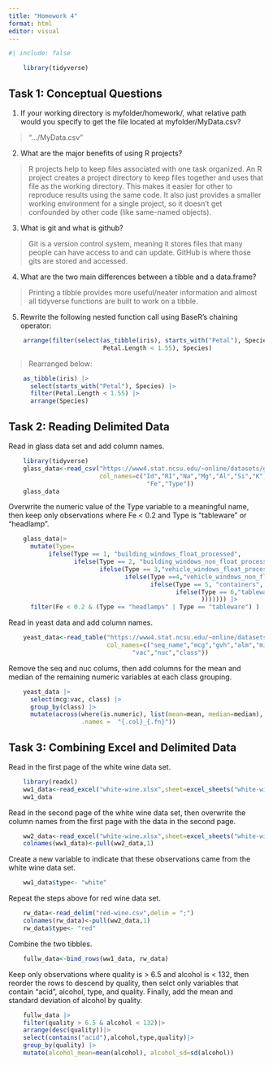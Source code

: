 ```yaml
---
title: "Homework 4"
format: html
editor: visual
---
```


```r
#| include: false

    library(tidyverse)
```

## Task 1: Conceptual Questions

1.  If your working directory is myfolder/homework/, what relative path would you specify to get the file located at myfolder/MyData.csv?

> ".../MyData.csv"

2.  What are the major benefits of using R projects?

> R projects help to keep files associated with one task organized. An R project creates a project directory to keep files together and uses that file as the working directory. This makes it easier for other to reproduce results using the same code. It also just provides a smaller working environment for a single project, so it doesn't get confounded by other code (like same-named objects).

3.  What is git and what is github?

> Git is a version control system, meaning it stores files that many people can have access to and can update. GitHub is where those gits are stored and accessed.

4.  What are the two main differences between a tibble and a data.frame?

> Printing a tibble provides more useful/neater information and almost all tidyverse functions are built to work on a tibble.

5.  Rewrite the following nested function call using BaseR’s chaining operator:

```r
    arrange(filter(select(as_tibble(iris), starts_with("Petal"), Species),
                          Petal.Length < 1.55), Species)

```

> Rearranged below:

```r
    as_tibble(iris) |>
      select(starts_with("Petal"), Species) |>
      filter(Petal.Length < 1.55) |>
      arrange(Species)
```

## Task 2: Reading Delimited Data

Read in glass data set and add column names.

```r
    library(tidyverse)
    glass_data<-read_csv("https://www4.stat.ncsu.edu/~online/datasets/glass.data",
                         col_names=c("Id","RI","Na","Mg","Al","Si","K","Ca","Ba",
                                      "Fe","Type"))
    glass_data
```

Overwrite the numeric value of the Type variable to a meaningful name, then keep only observations where Fe \< 0.2 and Type is "tableware" or "headlamp".

```r
    glass_data|>
      mutate(Type=
           ifelse(Type == 1, "building_windows_float_processed",
                  ifelse(Type == 2, "building_windows_non_float_processed",
                         ifelse(Type == 3,"vehicle_windows_float_processed",
                                ifelse(Type ==4,"vehicle_windows_non_float_processed",
                                       ifelse(Type == 5, "containers",
                                              ifelse(Type == 6,"tableware","headlamps"
                                                     ))))))) |>
      filter(Fe < 0.2 & (Type == "headlamps" | Type == "tableware") )
```

Read in yeast data and add column names.

```r
    yeast_data<-read_table("https://www4.stat.ncsu.edu/~online/datasets/yeast.data",
                           col_names=c("seq_name","mcg","gvh","alm","mit","erl","pox",
                                  "vac","nuc","class"))
```

Remove the seq and nuc colums, then add columns for the mean and median of the remaining numeric variables at each class grouping.

```r
    yeast_data |>
      select(mcg:vac, class) |>
      group_by(class) |>
      mutate(across(where(is.numeric), list(mean=mean, median=median),
                    .names =  "{.col}_{.fn}"))
```

## Task 3: Combining Excel and Delimited Data

Read in the first page of the white wine data set.

```r
    library(readxl)
    ww1_data<-read_excel("white-wine.xlsx",sheet=excel_sheets("white-wine.xlsx")[1])
    ww1_data
```

Read in the second page of the white wine data set, then overwrite the column names from the first page with the data in the second page.

```r
    ww2_data<-read_excel("white-wine.xlsx",sheet=excel_sheets("white-wine.xlsx")[2])
    colnames(ww1_data)<-pull(ww2_data,1)
```

Create a new variable to indicate that these observations came from the white wine data set.

```r
    ww1_data$type<- "white"
```

Repeat the steps above for red wine data set.

```r
    rw_data<-read_delim("red-wine.csv",delim = ";")
    colnames(rw_data)<-pull(ww2_data,1)
    rw_data$type<- "red"
```

Combine the two tibbles.

```r
    fullw_data<-bind_rows(ww1_data, rw_data)
```

Keep only observations where quality is \> 6.5 and alcohol is \< 132, then reorder the rows to descend by quality, then selct only variables that contain "acid", alcohol, type, and quality. Finally, add the mean and standard deviation of alcohol by quality.

```r
    fullw_data |>
    filter(quality > 6.5 & alcohol < 132)|>
    arrange(desc(quality))|>
    select(contains("acid"),alcohol,type,quality)|>
    group_by(quality) |>
    mutate(alcohol_mean=mean(alcohol), alcohol_sd=sd(alcohol))
```
